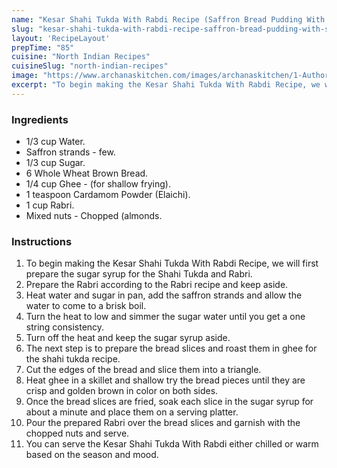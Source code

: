 ---
name: "Kesar Shahi Tukda With Rabdi Recipe (Saffron Bread Pudding With Spiced Milk Custard)"
slug: "kesar-shahi-tukda-with-rabdi-recipe-saffron-bread-pudding-with-spiced-milk-custard"
layout: 'RecipeLayout'
prepTime: "85"
cuisine: "North Indian Recipes"
cuisineSlug: "north-indian-recipes"
image: "https://www.archanaskitchen.com/images/archanaskitchen/1-Author/Priya__Suresh/Kesar_Shahi_Tukda_With_Rabdi_Recipe_Saffron_Bread_Pudding_With_Spiced_Milk_Custard-1_1600.jpg"
excerpt: "To begin making the Kesar Shahi Tukda With Rabdi Recipe, we will first prepare the sugar syrup for the Shahi Tukda and Rabri"
---

### Ingredients

- 1/3 cup Water.
- Saffron strands - few.
- 1/3 cup Sugar.
- 6 Whole Wheat Brown Bread.
- 1/4 cup Ghee - (for shallow frying).
- 1 teaspoon Cardamom Powder (Elaichi).
- 1 cup Rabri.
- Mixed nuts - Chopped (almonds.

### Instructions

1. To begin making the Kesar Shahi Tukda With Rabdi Recipe, we will first prepare the sugar syrup for the Shahi Tukda and Rabri.
1. Prepare the Rabri according to the Rabri recipe and keep aside.
1. Heat water and sugar in pan, add the saffron strands and allow the water to come to a brisk boil.
1. Turn the heat to low and simmer the sugar water until you get a one string consistency.
1. Turn off the heat and keep the sugar syrup aside.
1. The next step is to prepare the bread slices and roast them in ghee for the shahi tukda recipe.
1. Cut the edges of the bread and slice them into a triangle.
1. Heat ghee in a skillet and shallow try the bread pieces until they are crisp and golden brown in color on both sides.
1. Once the bread slices are fried, soak each slice in the sugar syrup for about a minute and place them on a serving platter.
1. Pour the prepared Rabri over the bread slices and garnish with the chopped nuts and serve.
1. You can serve the Kesar Shahi Tukda With Rabdi either chilled or warm based on the season and mood.
